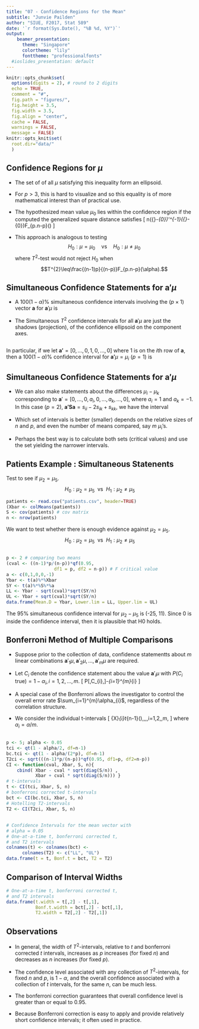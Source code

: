 ```yaml
---
title: "07 - Confidence Regions for the Mean"
subtitle: "Junvie Pailden"   
author: "SIUE, F2017, Stat 589"
date: '`r format(Sys.Date(), "%B %d, %Y")`'
output: 
    beamer_presentation:
      theme: "Singapore"
      colortheme: "lily"
      fonttheme: "professionalfonts"
  #ioslides_presentation: default
---
```


```r
knitr::opts_chunk$set(
  options(digits = 2), # round to 2 digits
  echo = TRUE,
  comment = "#",
  fig.path = "figures/",
  fig.height = 3.5,
  fig.width = 3.5,
  fig.align = "center",
  cache = FALSE,
  warnings = FALSE,
  message = FALSE)
knitr::opts_knit$set(
  root.dir="data/"
  )
```


## Confidence Regions for $\mu$

* The set of of all $\mu$ satisfying this inequality form an ellipsoid.  

* For $p>3$, this is hard to visualize and so this equality is of more mathematical interest than of practical use.  

* The hypothesized mean value $\mu_{0}$ lies within the confidence region if the computed the generalized square distance satisfies 
\[
n(\bar{\mathbf{X}}-\mu_{0})'\mathbf{S}^{-1}(\bar{\mathbf{X}}-\mu_{0})\leq\frac{(n-1)p}{(n-p)}F_{p.n-p}(\alpha)
\]  

* This approach is analogous to testing 
$$H_{0}:\mu=\mu_{0} \quad \text{vs} \quad H_{0}:\mu\neq\mu_{0}$$
where $T^{2}$-test would not reject $H_{0}$ when $$T^{2}\leq\frac{(n-1)p}{(n-p)}F_{p.n-p}(\alpha).$$


## Simultaneous Confidence Statements for $\mathbf{a}'\mu$

* A $100(1-\alpha)\%$ simultaneous confidence intervals involving the $(p\times1)$ vector $\mathbf{a}$ for $\mathbf{a}'\mu$ is
\begin{align*}
\mathbf{a}'\bar{\mathbf{X}}-\sqrt{\frac{(n-1)p}{(n-p)}F_{p,n-p}(\alpha)}& \sqrt{\frac{\mathbf{a}'\mathbf{S}\mathbf{a}}{n}}  \leq\mathbf{a}'\mu\leq\\
 & \mathbf{a}'\bar{\mathbf{X}}+\sqrt{\frac{(n-1)p}{(n-p)}F_{p, n-p}(\alpha)}\sqrt{\frac{\mathbf{a}'\mathbf{S}\mathbf{a}}{n}}
\end{align*}  

* The Simultaneous $T^{2}$ confidence intervals for all $\mathbf{a}'\mu$ are just the shadows (projection), of the confidence ellipsoid on the component axes.



## 

 In particular, if we let $\mathbf{a'}=[0,\ldots,0,1,0,\ldots,0]$
where 1 is on the $i$th row of $\mathbf{a}$, then a $100(1-\alpha)\%$
confidence interval for $\mathbf{a'} \mu = \mu_{i}$ $(p = 1)$ is 
\begin{align*}
\bar{X}_{i}-\sqrt{\frac{(n-1)p}{(n-p)}F_{p, n-p}(\alpha)}& \sqrt{\frac{s_{ii}}{n}}  \leq\mu_{i}\leq\\
 & \bar{X}_{i}+\sqrt{\frac{(n-1)p}{(n-p)}F_{p, n-p}(\alpha)}\sqrt{\frac{s_{ii}}{n}}
\end{align*}
\begin{align*}
\bar{X}_{i}-\sqrt{F_{1, n-1}(\alpha)} \sqrt{\frac{s_{ii}}{n}}  \leq\mu_{i}\leq
  \bar{X}_{i}+\sqrt{F_{1, n-1}(\alpha)}\sqrt{\frac{s_{ii}}{n}}
\end{align*}
\begin{align*}
\bar{X}_{i}- t_{n-1}(\alpha/2) \sqrt{\frac{s_{ii}}{n}}  \leq\mu_{i}\leq
  \bar{X}_{i}+t_{n-1}(\alpha/2) \sqrt{\frac{s_{ii}}{n}}
\end{align*}


## Simultaneous Confidence Statements for $\mathbf{a}'\mu$

* We can also make statements about the differences $\mu_{i}-\mu_{k}$
corresponding to $\mathbf{a}'=[0,\ldots,0,a_{i},0,\ldots,a_{k},\ldots,0]$,
where $a_{i}=1$ and $a_{k}=-1$. In this case $(p = 2)$, $\mathbf{a'Sa}=s_{ii}-2s_{ik}+s_{kk}$,
we have the interval 
\begin{align*}
(\bar{X}_{i}-\bar{X}_{k})-&\sqrt{\frac{(n-1)p}{(n-p)}F_{p.n-p}(\alpha)}\sqrt{\frac{s_{ii}-2s_{ik}+s_{kk}}{n}}  \leq\mu_{i}\leq\\
&(\bar{X}_{i}-\bar{X}_{k})+\sqrt{\frac{(n-1)p}{(n-p)}F_{p.n-p}(\alpha)}\sqrt{\frac{s_{ii}-2s_{ik}+s_{kk}}{n}}
\end{align*}  

* Which set of intervals is better (smaller) depends on the relative sizes of $n$ and $p$, and even the number of means compared, say $m$ $\mu_{i}$'s.  

* Perhaps the best way is to calculate both sets (critical values) and use the set yielding the narrower intervals.


## Patients Example : Simultaneous Statenents

Test to see if $\mu_2=\mu_5$.
$$
H_0 : \mu_2=\mu_5 \ \ \text{vs} \ \ H_1 : \mu_2 \neq \mu_5
$$

```r
patients <- read.csv("patients.csv", header=TRUE)
(Xbar <- colMeans(patients))
S <- cov(patients) # cov matrix
n <- nrow(patients)
```
We want to test whether there is enough evidence against $\mu_2 = \mu_5$.
$$
H_0 : \mu_2=\mu_5 \ \ \text{vs} \ \ H_1 : \mu_2 \neq \mu_5
$$

## 

```r
p <- 2 # comparing two means
(cval <- ((n-1)*p/(n-p))*qf(0.95, 
                  df1 = p, df2 = n-p)) # F critical value
a <- c(0,1,0,0,-1)
Ybar <- t(a)%*%Xbar
SY <- t(a)%*%S%*%a
LL <- Ybar - sqrt(cval)*sqrt(SY/n)
UL <- Ybar + sqrt(cval)*sqrt(SY/n)
data.frame(Mean.D = Ybar, Lower.lim = LL, Upper.lim = UL)
```
The 95% simultaneous confidence interval for $\mu_2-\mu_5$ is (-25, 11). Since 0 is inside the confidence interval, then it is plausible that H0 holds.


## Bonferroni Method of Multiple Comparisons

* Suppose prior to the collection of data, confidence statementts about
$m$ linear combinations $\mathbf{a}'_{1}\mu,\mathbf{a}'_{2}\mu,\ldots,\mathbf{a}'_{m}\mu$
are required.

* Let $C_{i}$ denote the confidence statement abou the value $\mathbf{a}'_{i}\mu$
with $P(C_{i}\text{ true})=1-\alpha_{i},i=1,2,\ldots,m$.
\[
P[\text{all}\,C_{i}\,\text{true}]\geq1-\sum_{i=1}^{m}\alpha_{i}
\]

* A special case of the Bonferroni allows the investigator to control the overall error rate $\sum_{i=1}^{m}\alpha_{i}$, regardless of
the correlation structure.

* We consider the individual t-intervals
\[
\bar{X}_{i}\pm t_{n-1}\left(\frac{\alpha_{i}}{2}\right)\sqrt{\frac{s_{ii}}{n}},\,\,\,i=1,2,\ldots,m,
\]
where $\alpha_{i}=\alpha/m$.


##

```r
p <- 5; alpha <- 0.05
tci <- qt(1 - alpha/2, df=n-1) 
bc.tci <- qt(1 - alpha/(2*p), df=n-1) 
T2ci <- sqrt(((n-1)*p/(n-p))*qf(0.95, df1=p, df2=n-p))
CI <- function(cval, Xbar, S, n){
    cbind( Xbar - cval * sqrt(diag(S/n)) , 
           Xbar + cval * sqrt(diag(S/n))) }
# t-intervals
t <- CI(tci, Xbar, S, n)
# bonferroni corrected t-intervals
bct <- CI(bc.tci, Xbar, S, n)
# Hotelling T2-intervals
T2 <- CI(T2ci, Xbar, S, n)
```


## 

```r
# Confidence Intervals for the mean vector with 
# alpha = 0.05
# One-at-a-time t, bonferroni corrected t, 
# and T2 intervals
colnames(t) <- colnames(bct) <- 
      colnames(T2) <- c("LL", "UL")
data.frame(t = t, Bonf.t = bct, T2 = T2)
```

## Comparison of Interval Widths

```r
# One-at-a-time t, bonferroni corrected t, 
# and T2 intervals
data.frame(t.width = t[,2] - t[,1], 
           Bonf.t.width = bct[,2] - bct[,1], 
           T2.width = T2[,2] - T2[,1])
```


## Observations

* In general, the width of $T^2$-intervals, relative to $t$ and bonferroni corrected $t$ intervals, increases as $p$ increases (for fixed $n$) and decreases as $n$ increases (for fixed $p$).  

* The confidence level associated with any collection of $T^2$-intervals, for fixed $n$ and $p$, is $1 - \alpha$, and the overall confidence associated with a collection of $t$ intervals, for the same $n$, can be much less.  

* The bonferroni correction guarantees that overall confidence level is greater than or equal to 0.95.  

* Because Bonferroni correction is easy to apply and provide relatively short confidence intervals; it often used in practice.



